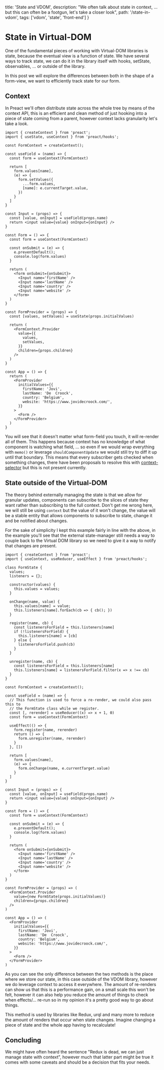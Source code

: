 
  title: 'State and VDOM',
  description:
    "We often talk about state in context, ... but this can often be a footgun, let's take a closer look",
  path: '/state-in-vdom',
  tags: ['vdom', 'state', 'front-end']
}

# State in Virtual-DOM

One of the fundamental pieces of working with Virtual-DOM libraries is state, because the eventual
view is a function of state.
We have several ways to track state, we can do it in the library itself with hooks, setState, observables, ...
or outside of the library.

In this post we will explore the differences between both in the shape of a form-view, we want to efficiently track
state for our form.

## Context

In Preact we'll often distribute state across the whole tree by means of the context API, this is an efficient
and clean method of just hooking into a piece of state coming from a parent, however context lacks granularity
let's take a look.

```
import { createContext } from 'preact';
import { useState, useContext } from 'preact/hooks';

const FormContext = createContext();

const useField = (name) => {
  const form = useContext(FormContext)

  return [
    form.values[name],
    (e) => {
      form.setValues({
        ...form.values,
        [name]: e.currentTarget.value,
      })
    }
  ]
}

const Input = (props) => {
  const [value, onInput] = useField(props.name)
  return <input value={value} onInput={onInput} />
}

const Form = () => {
  const form = useContext(FormContext)

  const onSubmit = (e) => {
    e.preventDefault();
    console.log(form.values)
  }

  return (
    <form onSubmit={onSubmit}>
      <Input name='firstName' />
      <Input name='lastName' />
      <Input name='country' />
      <Input name='website' />
    </form>
  )
}

const FormProvider = (props) => {
  const [values, setValues] = useState(props.initialValues)

  return (
    <FormContext.Provider
      value={{
        values,
        setValues,
      }}
      children={props.children}
    />
  )
}

const App = () => {
  return (
    <FormProvider
      initialValues={{
        firstName: 'Jovi',
        lastName: 'De  Croock',
        country: 'Belgium',
        website: 'https://www.jovidecroock.com/',
      }}
    >
      <Form />
    </FormProvider>
  )
}
```
<ContextForm />

You will see that it doesn't matter what form-field you touch, it will re-render all of them.
This happens because context has no knowledge of what component is watching what field, ... so
even if we would wrap everything with `memo()` or leverage `shouldComponentUpdate` we would still
try to diff it up until that boundary.
This means that every subscriber gets checked when something changes, there have been proposals to resolve
this with [context-selector](https://github.com/reactjs/rfcs/pull/119) but this is not present currently.

## State outside of the Virtual-DOM

The theory behind externally managing the state is that we allow for granular updates, components can
subscribe to the slices of state they want rather than subscribing to the full context.
Don't get me wrong here, we will still be using `context` but the value of it won't change, the value
will be a stable entity that allows components to subscribe to state, change it and be notified about changes.

For the sake of simplicity I kept this example fairly in line with the above, in the example you'll see that the
external state-manager still needs a way to couple back to the Virtual DOM library so we need to give it a way to notify
that changes are present.

```
import { createContext } from 'preact';
import { useContext, useReducer, useEffect } from 'preact/hooks';

class FormState {
  values;
  listeners = {};

  constructor(values) {
    this.values = values;
  }

  onChange(name, value) {
    this.values[name] = value;
    this.listeners[name].forEach(cb => { cb(); })
  }

  register(name, cb) {
    const listenersForField = this.listeners[name]
    if (!listenersForField) {
      this.listeners[name] = [cb]
    } else {
      listenersForField.push(cb)
    }
  }

  unregister(name, cb) {
    const listenersForField = this.listeners[name]
    this.listeners[name] = listenersForField.filter(x => x !== cb)
  }
}

const FormContext = createContext();

const useField = (name) => {
  // This function is used to force a re-render, we could also pass this to
  // the FormState class while we register.
  const [, rerender] = useReducer((x) => x + 1, 0)
  const form = useContext(FormContext)

  useEffect(() => {
    form.register(name, rerender)
    return () => {
      form.unregister(name, rerender)
    }
  }, [])

  return [
    form.values[name],
    (e) => {
      form.onChange(name, e.currentTarget.value)
    }
  ]
}

const Input = (props) => {
  const [value, onInput] = useField(props.name)
  return <input value={value} onInput={onInput} />
}

const Form = () => {
  const form = useContext(FormContext)

  const onSubmit = (e) => {
    e.preventDefault();
    console.log(form.values)
  }

  return (
    <form onSubmit={onSubmit}>
      <Input name='firstName' />
      <Input name='lastName' />
      <Input name='country' />
      <Input name='website' />
    </form>
  )
}

const FormProvider = (props) => (
  <FormContext.Provider
    value={new FormState(props.initialValues)}
    children={props.children}
  />
)

const App = () => (
  <FormProvider
    initialValues={{
      firstName: 'Jovi',
      lastName: 'De  Croock',
      country: 'Belgium',
      website: 'https://www.jovidecroock.com/',
    }}
  >
    <Form />
  </FormProvider>
)
```
<ExternalForm />

As you can see the only difference between the two methods is the place where we store
our state, in this case outside of the VDOM library, however we do leverage context
to access it everywhere.
The amount of re-renders can show us that this is a performance gain, on a small scale
this won't be felt, however it can also help you reduce the amount of things to check when
effects/... re-run so in my opinion it's a pretty good way to go about things.

This method is used by libraries like Redux, urql and many more to reduce the amount of
renders that occur when state changes. Imagine changing a piece of state and the whole app
having to recalculate!

## Concluding

We might have often heard the sentence "Redux is dead, we can just manage state with context",
however much that latter part might be true it comes with some caveats and should be a decision
that fits your needs.
